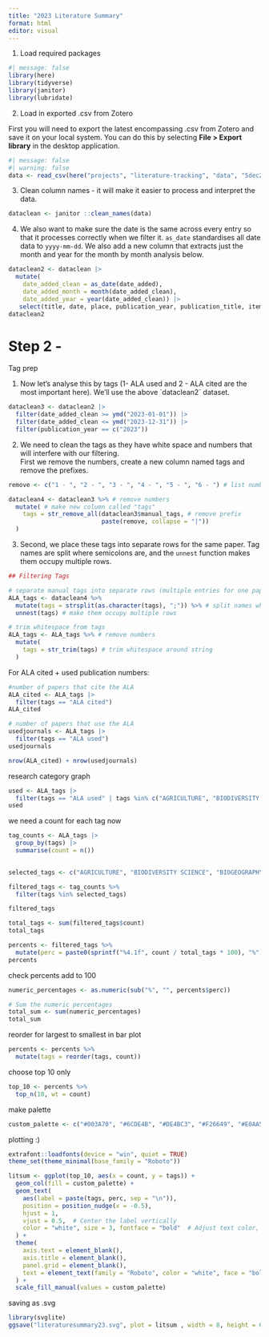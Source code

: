 ```yaml
---
title: "2023 Literature Summary"
format: html
editor: visual
---
```


1.  Load required packages

```r
#| message: false
library(here)
library(tidyverse)
library(janitor)
library(lubridate)
```

2.  Load in exported .csv from Zotero

First you will need to export the latest encompassing .csv from Zotero and save it on your local system. You can do this by selecting **File \> Export library** in the desktop application.

```r
#| message: false
#| warning: false
data <- read_csv(here("projects", "literature-tracking", "data", "5dec23zotero.csv"))
```

3.  Clean column names - it will make it easier to process and interpret the data.

```r
dataclean <- janitor ::clean_names(data) 
```

4.  We also want to make sure the date is the same across every entry so that it processes correctly when we filter it. `as_date` standardises all date data to `yyyy-mm-dd`. We also add a new column that extracts just the month and year for the month by month analysis below.

```r
dataclean2 <- dataclean |>
  mutate(
    date_added_clean = as_date(date_added),
    date_added_month = month(date_added_clean),
    date_added_year = year(date_added_clean)) |>
   select(title, date, place, publication_year, publication_title, item_type, url, manual_tags, date_added, date_added_clean, date_added_month, date_added_year)
dataclean2
```

# Step 2 -

Tag prep

1.  Now let's analyse this by tags (1- ALA used and 2 - ALA cited are the most important here). We'll use the above \`dataclean2\` dataset.

```r
dataclean3 <- dataclean2 |> 
  filter(date_added_clean >= ymd("2023-01-01")) |>
  filter(date_added_clean <= ymd("2023-12-31")) |>
  filter(publication_year == c("2023")) 
```

2.  We need to clean the tags as they have white space and numbers that will interfere with our filtering.\
    First we remove the numbers, create a new column named tags and remove the prefixes.

```r
remove <- c("1 - ", "2 - ", "3 - ", "4 - ", "5 - ", "6 - ") # list numbers you want removed

dataclean4 <- dataclean3 %>% # remove numbers
  mutate( # make new column called "tags"
    tags = str_remove_all(dataclean3$manual_tags, # remove prefix
                          paste(remove, collapse = "|")) 
  )
```

3.  Second, we place these tags into separate rows for the same paper. Tag names are split where semicolons are, and the `unnest` function makes them occupy multiple rows.

```r
## Filtering Tags

# separate manual tags into separate rows (multiple entries for one paper if inc. many tags)
ALA_tags <- dataclean4 %>%
  mutate(tags = strsplit(as.character(tags), ";")) %>% # split names where there is a semicolon
  unnest(tags) # make them occupy multiple rows

# trim whitespace from tags
ALA_tags <- ALA_tags %>% # remove numbers
  mutate(
    tags = str_trim(tags) # trim whitespace around string 
  )
```

For ALA cited + used publication numbers:

```r
#number of papers that cite the ALA
ALA_cited <- ALA_tags |>
  filter(tags == "ALA cited")
ALA_cited
```

```r
# number of papers that use the ALA 
usedjournals <- ALA_tags |>
  filter(tags == "ALA used")
usedjournals
```

```r
nrow(ALA_cited) + nrow(usedjournals)
```

research category graph

```r
used <- ALA_tags |>
  filter(tags == "ALA used" | tags %in% c("AGRICULTURE", "BIODIVERSITY SCIENCE", "BIOGEOGRAPHY", "CITIZEN SCIENCE", "CLIMATE CHANGE", "CONSERVATION", "DATA MANAGMENT", "DNA", "ECOLOGY", "ECOSYSTEM SERVICES", "EVOLUTION", "INVASIVE SPECIES", "MARINE", "PHYLOGENETICS", "SPECIES DISTRIBUTION", "TAXONOMY"))
used
```

we need a count for each tag now

```r
tag_counts <- ALA_tags |>
  group_by(tags) |>
  summarise(count = n()) 

  
selected_tags <- c("AGRICULTURE", "BIODIVERSITY SCIENCE", "BIOGEOGRAPHY", "CITIZEN SCIENCE", "CLIMATE CHANGE", "CONSERVATION", "DATA MANAGMENT", "DNA", "ECOLOGY", "ECOSYSTEM SERVICES", "EVOLUTION", "INVASIVE SPECIES", "MARINE", "PHYLOGENETICS", "SPECIES DISTRIBUTION", "TAXONOMY")

filtered_tags <- tag_counts %>%
  filter(tags %in% selected_tags)

filtered_tags
```

```r
total_tags <- sum(filtered_tags$count)
total_tags
```

```r
percents <- filtered_tags %>%
  mutate(perc = paste0(sprintf("%4.1f", count / total_tags * 100), "%"))
percents
```

check percents add to 100

```r
numeric_percentages <- as.numeric(sub("%", "", percents$perc))

# Sum the numeric percentages
total_sum <- sum(numeric_percentages)
total_sum
```

reorder for largest to smallest in bar plot

```r
percents <- percents %>%
  mutate(tags = reorder(tags, count))
```

choose top 10 only

```r
top_10 <- percents %>%
  top_n(10, wt = count)
```

make palette

```r
custom_palette <- c("#003A70", "#6CDE4B", "#DE4BC3", "#F26649", "#E0AA51", "#895C81", "#667073", "#691C32", "#6BDAD5", "#B7CD96")
```

plotting :)

```r
extrafont::loadfonts(device = "win", quiet = TRUE)
theme_set(theme_minimal(base_family = "Roboto"))

litsum <- ggplot(top_10, aes(x = count, y = tags)) +
  geom_col(fill = custom_palette) +
  geom_text(
    aes(label = paste(tags, perc, sep = "\n")),
    position = position_nudge(x = -0.5),
    hjust = 1,
    vjust = 0.5,  # Center the label vertically
    color = "white", size = 3, fontface = "bold"  # Adjust text color, size, and fontface for bold
  ) +
  theme(
    axis.text = element_blank(),
    axis.title = element_blank(),
    panel.grid = element_blank(),
    text = element_text(family = "Roboto", color = "white", face = "bold")  # Set font family, text color, and bold
  ) +
  scale_fill_manual(values = custom_palette)
```

saving as .svg

```r
library(svglite)
ggsave("literaturesummary23.svg", plot = litsum , width = 8, height = 6, units = "in")
```
